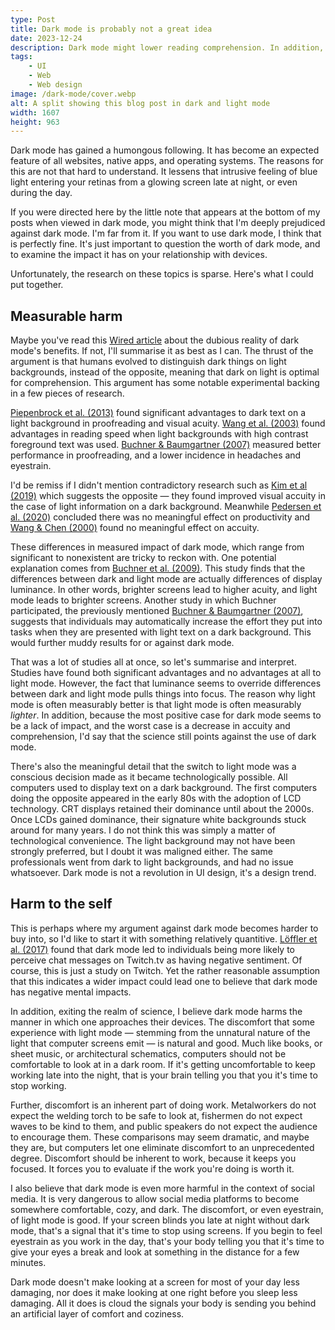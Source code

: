 ```yaml
---
type: Post
title: Dark mode is probably not a great idea
date: 2023-12-24
description: Dark mode might lower reading comprehension. In addition, it's a perversion of your relationship with computers.
tags: 
    - UI
    - Web
    - Web design
image: /dark-mode/cover.webp
alt: A split showing this blog post in dark and light mode 
width: 1607
height: 963
---
```


Dark mode has gained a humongous following. It has become an expected feature of all websites, native apps, and operating systems.
The reasons for this are not that hard to understand. It lessens that intrusive feeling of blue light entering your retinas from
a glowing screen late at night, or even during the day. 

If you were directed here by the little note that appears at the bottom of my posts when viewed in dark mode, you might think 
that I'm deeply prejudiced against dark mode. I'm far from it. If you want to use dark mode, I think that is perfectly fine.
It's just important to question the worth of dark mode, and to examine the impact it has on your relationship with devices.

Unfortunately, the research on these topics is sparse. Here's what I could put together.

## Measurable harm

Maybe you've read this [Wired article](https://www.wired.com/story/do-you-need-dark-mode/) about the dubious reality of 
dark mode's benefits. If not, I'll summarise it as best as I can. The thrust of the argument is that humans evolved to
distinguish dark things on light backgrounds, instead of the opposite, meaning that dark on light is optimal for comprehension.
This argument has some notable experimental backing in a few pieces of research.

[Piepenbrock et al. (2013)](http://dx.doi.org/10.1080/00140139.2013.790485)
found significant advantages to dark text on a light background in proofreading and visual acuity.  [Wang et al. (2003)](https://www.sciencedirect.com/science/article/abs/pii/S0169814103000416)
found advantages in reading speed when light backgrounds with high contrast foreground text was used. 
[Buchner & Baumgartner (2007)](https://doi.org/10.1080/00140130701306413) measured better performance in proofreading, 
and a lower incidence in headaches and eyestrain. 

I'd be remiss if I didn't mention contradictory research such as 
[Kim et al (2019)](https://dl.acm.org/doi/abs/10.1145/3357251.3357584) which suggests the opposite — they found improved 
visual accuity in the case of light information on a dark background. Meanwhile [Pedersen et al. (2020)](https://dl.acm.org/doi/10.1007/978-3-030-49282-3_13)
concluded there was no meaningful effect on productivity and [Wang & Chen (2000)](https://www.sciencedirect.com/science/article/abs/pii/S0169814199000402) found
no meaningful effect on accuity. 

These differences in measured impact of dark mode, which range from significant to nonexistent are tricky to reckon with.
One potential explanation comes from [Buchner et al. (2009)](https://doi.org/10.1080/00140130802641635). This study finds that the 
differences between dark and light mode are actually differences of display luminance. In other words, brighter screens lead to higher
acuity, and light mode leads to brighter screens. Another study in which Buchner participated, the previously mentioned 
[Buchner & Baumgartner (2007)](https://doi.org/10.1080/00140130701306413), suggests that individuals may automatically 
increase the effort they put into tasks when they are presented with light text on a dark background. This would further 
muddy results for or against dark mode.

That was a lot of studies all at once, so let's summarise and interpret. Studies have found both significant advantages and no advantages
at all to light mode. However, the fact that luminance seems to override differences between dark and light mode pulls things into focus. The reason why light mode
is often measurably better is that light mode is often measurably *lighter*. In addition, because the most positive case for dark mode seems to be a lack of impact,
and the worst case is a decrease in accuity and comprehension, I'd say that the science still points against the use of dark mode.

There's also the meaningful detail that the switch to light mode was a conscious decision made as it became technologically possible.
All computers used to display text on a dark background. The first computers doing the opposite appeared in the early 80s with the adoption
of LCD technology. CRT displays retained their dominance until about the 2000s. Once LCDs gained dominance, their signature white backgrounds
stuck around for many years. I do not think this was simply a matter of technological convenience. The light background may not have
been strongly preferred, but I doubt it was maligned either. The same professionals went from dark to light backgrounds, and 
had no issue whatsoever. Dark mode is not a revolution in UI design, it's a design trend.

## Harm to the self

This is perhaps where my argument against dark mode becomes harder to buy into, so I'd like to start it with something
relatively quantitive. [Löffler et al. (2017)](https://link.springer.com/chapter/10.1007/978-3-319-67684-5_12) found that dark
mode led to individuals being more likely to perceive chat messages on Twitch.tv as having negative sentiment.
Of course, this is just a study on Twitch. Yet the rather reasonable assumption that this indicates a wider impact
could lead one to believe that dark mode has negative mental impacts.

In addition, exiting the realm of science, I believe dark mode harms the manner in which one approaches their devices. 
The discomfort that some experience with light mode — stemming from the unnatural nature of the light that computer screens 
emit — is natural and good. Much like books, or sheet music, or architectural schematics, computers should not 
be comfortable to look at in a dark room. If it's getting uncomfortable to keep working late into the night, that is 
your brain telling you that you it's time to stop working.  

Further, discomfort is an inherent part of doing work. Metalworkers do not expect the welding torch to be safe to look at, 
fishermen do not expect waves to be kind to them, and public speakers do not expect the audience to encourage them. 
These comparisons may seem dramatic, and maybe they are, but computers let one eliminate discomfort to an unprecedented degree. 
Discomfort should be inherent to work, because it keeps you focused. It forces you to evaluate if the work you're doing 
is worth it.

I also believe that dark mode is even more harmful in the context of social media. It is very dangerous to allow social media platforms
to become somewhere comfortable, cozy, and dark. The discomfort, or even eyestrain, of light mode is 
good. If your screen blinds you late at night without dark mode, that's a signal that it's time to stop using screens. If
you begin to feel eyestrain as you work in the day, that's your body telling you that it's time to give your eyes a break 
and look at something in the distance for a few minutes.

Dark mode doesn't make looking at a screen for most of your day less damaging, nor does it make looking at one right before
you sleep less damaging. All it does is cloud the signals your body is sending you
behind an artificial layer of comfort and coziness.
